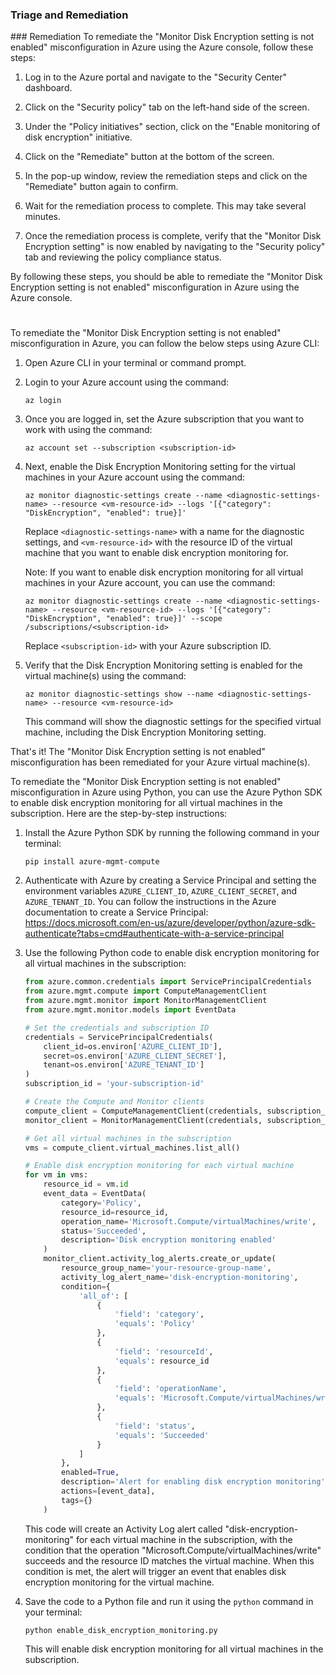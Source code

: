 
### Triage and Remediation
<Tabs>
<Tab title='Remediation'>
### Remediation

<AccordionGroup>
<Accordion title='Using Console' defaultOpen='true'>
To remediate the "Monitor Disk Encryption setting is not enabled" misconfiguration in Azure using the Azure console, follow these steps:

1. Log in to the Azure portal and navigate to the "Security Center" dashboard.

2. Click on the "Security policy" tab on the left-hand side of the screen.

3. Under the "Policy initiatives" section, click on the "Enable monitoring of disk encryption" initiative.

4. Click on the "Remediate" button at the bottom of the screen.

5. In the pop-up window, review the remediation steps and click on the "Remediate" button again to confirm.

6. Wait for the remediation process to complete. This may take several minutes.

7. Once the remediation process is complete, verify that the "Monitor Disk Encryption setting" is now enabled by navigating to the "Security policy" tab and reviewing the policy compliance status.

By following these steps, you should be able to remediate the "Monitor Disk Encryption setting is not enabled" misconfiguration in Azure using the Azure console.

#
</Accordion>

<Accordion title='Using CLI'>
To remediate the "Monitor Disk Encryption setting is not enabled" misconfiguration in Azure, you can follow the below steps using Azure CLI:

1. Open Azure CLI in your terminal or command prompt.

2. Login to your Azure account using the command:

   ```
   az login
   ```

3. Once you are logged in, set the Azure subscription that you want to work with using the command:

   ```
   az account set --subscription <subscription-id>
   ```

4. Next, enable the Disk Encryption Monitoring setting for the virtual machines in your Azure account using the command:

   ```
   az monitor diagnostic-settings create --name <diagnostic-settings-name> --resource <vm-resource-id> --logs '[{"category": "DiskEncryption", "enabled": true}]'
   ```

   Replace `<diagnostic-settings-name>` with a name for the diagnostic settings, and `<vm-resource-id>` with the resource ID of the virtual machine that you want to enable disk encryption monitoring for.

   Note: If you want to enable disk encryption monitoring for all virtual machines in your Azure account, you can use the command:

   ```
   az monitor diagnostic-settings create --name <diagnostic-settings-name> --resource <vm-resource-id> --logs '[{"category": "DiskEncryption", "enabled": true}]' --scope /subscriptions/<subscription-id>
   ```

   Replace `<subscription-id>` with your Azure subscription ID.

5. Verify that the Disk Encryption Monitoring setting is enabled for the virtual machine(s) using the command:

   ```
   az monitor diagnostic-settings show --name <diagnostic-settings-name> --resource <vm-resource-id>
   ```

   This command will show the diagnostic settings for the specified virtual machine, including the Disk Encryption Monitoring setting.

That's it! The "Monitor Disk Encryption setting is not enabled" misconfiguration has been remediated for your Azure virtual machine(s).
</Accordion>

<Accordion title='Using Python'>
To remediate the "Monitor Disk Encryption setting is not enabled" misconfiguration in Azure using Python, you can use the Azure Python SDK to enable disk encryption monitoring for all virtual machines in the subscription. Here are the step-by-step instructions:

1. Install the Azure Python SDK by running the following command in your terminal:

   ```
   pip install azure-mgmt-compute
   ```

2. Authenticate with Azure by creating a Service Principal and setting the environment variables `AZURE_CLIENT_ID`, `AZURE_CLIENT_SECRET`, and `AZURE_TENANT_ID`. You can follow the instructions in the Azure documentation to create a Service Principal: https://docs.microsoft.com/en-us/azure/developer/python/azure-sdk-authenticate?tabs=cmd#authenticate-with-a-service-principal

3. Use the following Python code to enable disk encryption monitoring for all virtual machines in the subscription:

   ```python
   from azure.common.credentials import ServicePrincipalCredentials
   from azure.mgmt.compute import ComputeManagementClient
   from azure.mgmt.monitor import MonitorManagementClient
   from azure.mgmt.monitor.models import EventData

   # Set the credentials and subscription ID
   credentials = ServicePrincipalCredentials(
       client_id=os.environ['AZURE_CLIENT_ID'],
       secret=os.environ['AZURE_CLIENT_SECRET'],
       tenant=os.environ['AZURE_TENANT_ID']
   )
   subscription_id = 'your-subscription-id'

   # Create the Compute and Monitor clients
   compute_client = ComputeManagementClient(credentials, subscription_id)
   monitor_client = MonitorManagementClient(credentials, subscription_id)

   # Get all virtual machines in the subscription
   vms = compute_client.virtual_machines.list_all()

   # Enable disk encryption monitoring for each virtual machine
   for vm in vms:
       resource_id = vm.id
       event_data = EventData(
           category='Policy',
           resource_id=resource_id,
           operation_name='Microsoft.Compute/virtualMachines/write',
           status='Succeeded',
           description='Disk encryption monitoring enabled'
       )
       monitor_client.activity_log_alerts.create_or_update(
           resource_group_name='your-resource-group-name',
           activity_log_alert_name='disk-encryption-monitoring',
           condition={
               'all_of': [
                   {
                       'field': 'category',
                       'equals': 'Policy'
                   },
                   {
                       'field': 'resourceId',
                       'equals': resource_id
                   },
                   {
                       'field': 'operationName',
                       'equals': 'Microsoft.Compute/virtualMachines/write'
                   },
                   {
                       'field': 'status',
                       'equals': 'Succeeded'
                   }
               ]
           },
           enabled=True,
           description='Alert for enabling disk encryption monitoring',
           actions=[event_data],
           tags={}
       )
   ```

   This code will create an Activity Log alert called "disk-encryption-monitoring" for each virtual machine in the subscription, with the condition that the operation "Microsoft.Compute/virtualMachines/write" succeeds and the resource ID matches the virtual machine. When this condition is met, the alert will trigger an event that enables disk encryption monitoring for the virtual machine.

4. Save the code to a Python file and run it using the `python` command in your terminal:

   ```
   python enable_disk_encryption_monitoring.py
   ```

   This will enable disk encryption monitoring for all virtual machines in the subscription.
</Accordion>

</AccordionGroup>
</Tab>
</Tabs>
